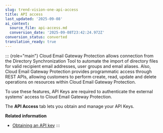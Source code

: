 ```yaml
---
slug: trend-vision-one-api-access
title: API access
last_updated: '2025-09-08'
ai_context:
  source_file: api-access.md
  conversion_date: '2025-09-08T23:42:24.972Z'
conversion_status: converted
translation_ready: true
---
```


::: {role="main"}
Cloud Email Gateway Protection allows connection from the Directory Synchronization Tool to automate the import of directory files for valid recipient email addresses, user groups and email aliases. Also, Cloud Email Gateway Protection provides programmatic access through REST APIs, allowing customers to perform create, read, update and delete operations on resources within Cloud Email Gateway Protection.

To use these features, API Keys are required to authenticate the external systems' access to Cloud Email Gateway Protection.

The **API Access** tab lets you obtain and manage your API Keys.

**Related information**

- [Obtaining an API key](obtaining-api-key-email-sec.mdx)
:::
